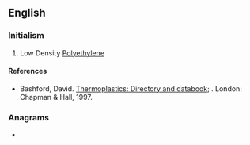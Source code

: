 ==English==

===Initialism===
{{rfc-header|Initialism}}
{{head|en|initialism}}

# {{lb|en|organic compound}} Low Density [[polyethylene|Polyethylene]]

====References====
* Bashford, David. [http://books.google.com/books?id=ycLq-EYaE0QC&dq=a.+schulman&source=gbs_navlinks_s Thermoplastics: Directory and databook]; {{ISBN|9780412733505}}. London: Chapman & Hall, 1997.

===Anagrams===
* {{anagrams|en|Delp|PLED|pled}}
